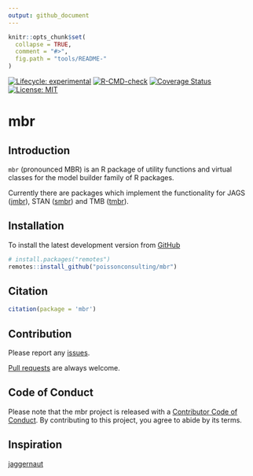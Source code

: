 ```yaml
---
output: github_document
---
```


<!-- README.md is generated from README.Rmd. Please edit that file -->

```r
knitr::opts_chunk$set(
  collapse = TRUE,
  comment = "#>",
  fig.path = "tools/README-"
)
```

<!-- badges: start -->
[![Lifecycle: experimental](https://img.shields.io/badge/lifecycle-experimental-orange.svg)](https://lifecycle.r-lib.org/articles/stages.html#experimental)
[![R-CMD-check](https://github.com/poissonconsulting/mbr/actions/workflows/R-CMD-check.yaml/badge.svg)](https://github.com/poissonconsulting/mbr/actions/workflows/R-CMD-check.yaml)
[![Coverage Status](https://img.shields.io/codecov/c/github/poissonconsulting/mbr/master.svg)](https://codecov.io/github/poissonconsulting/mbr?branch=master)
[![License: MIT](https://img.shields.io/badge/License-MIT-green.svg)](https://opensource.org/licenses/MIT)
<!-- badges: end -->

# mbr

## Introduction

`mbr` (pronounced MBR) is an R package of utility functions and virtual classes for the model builder family of R packages.

Currently there are packages which implement the functionality for JAGS ([jmbr](https://github.com/poissonconsulting/jmbr)), STAN ([smbr](https://github.com/poissonconsulting/smbr)) and TMB ([tmbr](https://github.com/poissonconsulting/tmbr)).

## Installation

To install the latest development version from [GitHub](https://github.com/poissonconsulting/mbr)
```r
# install.packages("remotes")
remotes::install_github("poissonconsulting/mbr")
```

## Citation

```r
citation(package = 'mbr')
```

## Contribution

Please report any [issues](https://github.com/poissonconsulting/mbr/issues).

[Pull requests](https://github.com/poissonconsulting/mbr/pulls) are always welcome.

## Code of Conduct

Please note that the mbr project is released with a [Contributor Code of Conduct](https://contributor-covenant.org/version/2/0/CODE_OF_CONDUCT.html). By contributing to this project, you agree to abide by its terms.


## Inspiration

[jaggernaut](https://github.com/poissonconsulting/jaggernaut)
